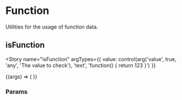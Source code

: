 
<Meta title="data-types/Primitives/Function" />

# Function

Utilities for the usage of function data.

## isFunction

<Source
  language="jsx"
  code="import { isFunction } from '@4react/data-types'"
/>

<Story
  name="isFunction"
  argTypes={{
    value: control(arg('value', true, 'any', 'The value to check'), 'text', 'function() { return 123 }')
  }}
>
  {(args) => (
    <Method
      name="isFunction"
      impl={isFunctionImpl}
      params={[args.value]}
    />
  )}
</Story>

### Params

<ArgsTable story="isFunction" />
